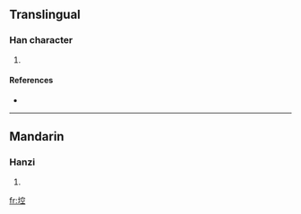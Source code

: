 ==Translingual==

===Han character===
{{Han char|rn=32|rad=土|as=09|sn=12|four=|canj=土十金一 (GJCM)}}

# {{defn|Han|sort=土09}}

====References====
* {{Han ref|kx=0230.350|dkj=05175|hdz=10458.040|uh=57EA|ud=22506}}

----

==Mandarin==

===Hanzi===
{{cmn-hanzi|pin=[[kōng]] ([[kong1]])|wg=k'ung<sup>1</sup>}}

# {{defn|Mandarin|sort=土09}}

[[fr:埪]]